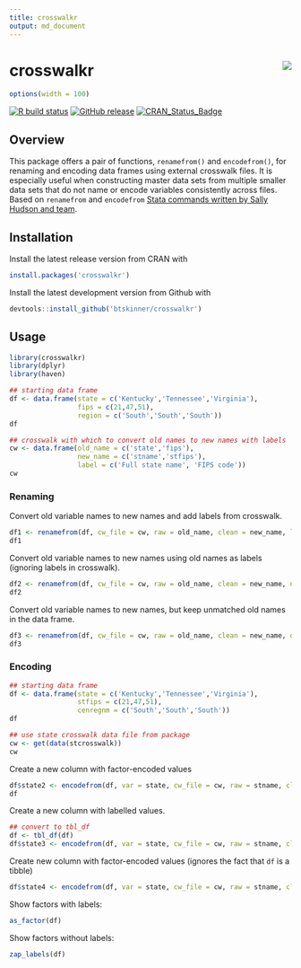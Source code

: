 ```yaml
---
title: crosswalkr
output: md_document
---
```


# crosswalkr <img src="man/figures/logo.png" align="right" />

```r
options(width = 100)
```

[![R build
status](https://github.com/btskinner/crosswalkr/workflows/R-CMD-check/badge.svg)](https://github.com/btskinner/crosswalkr/actions)
[![GitHub release](https://img.shields.io/github/release/btskinner/crosswalkr.svg)](https://github.com/btskinner/crosswalkr)
[![CRAN_Status_Badge](http://www.r-pkg.org/badges/version/crosswalkr)](http://cran.r-project.org/package=crosswalkr)

## Overview

This package offers a pair of functions, `renamefrom()` and
 `encodefrom()`, for renaming and encoding data frames using external
 crosswalk files. It is especially useful when constructing master
 data sets from multiple smaller data sets that do not name or encode
 variables consistently across files. Based on `renamefrom` and
 `encodefrom` [Stata commands written by Sally Hudson and
 team](https://github.com/slhudson/rename-and-encode).

## Installation

Install the latest release version from CRAN with

```r
install.packages('crosswalkr')
```

Install the latest development version from Github with

```r
devtools::install_github('btskinner/crosswalkr')
```

## Usage

```r
library(crosswalkr)
library(dplyr)
library(haven)
```
```r
## starting data frame
df <- data.frame(state = c('Kentucky','Tennessee','Virginia'),
                 fips = c(21,47,51),
                 region = c('South','South','South'))
df

## crosswalk with which to convert old names to new names with labels
cw <- data.frame(old_name = c('state','fips'),
                 new_name = c('stname','stfips'),
                 label = c('Full state name', 'FIPS code'))
cw
```  

### Renaming

Convert old variable names to new names and add labels from crosswalk. 

```r
df1 <- renamefrom(df, cw_file = cw, raw = old_name, clean = new_name, label = label)
df1
```   

Convert old variable names to new names using old names as labels
(ignoring labels in crosswalk).
```r
df2 <- renamefrom(df, cw_file = cw, raw = old_name, clean = new_name, name_label = TRUE)
df2
```  

Convert old variable names to new names, but keep unmatched old names
in the data frame.
```r
df3 <- renamefrom(df, cw_file = cw, raw = old_name, clean = new_name, drop_extra = FALSE)
df3 
```

### Encoding

```r

## starting data frame
df <- data.frame(state = c('Kentucky','Tennessee','Virginia'),
                 stfips = c(21,47,51),
                 cenregnm = c('South','South','South'))
df

## use state crosswalk data file from package
cw <- get(data(stcrosswalk))
cw
```

Create a new column with factor-encoded values
```r
df$state2 <- encodefrom(df, var = state, cw_file = cw, raw = stname, clean = stfips, label = stabbr)
df
```  

Create a new column with labelled values.
```r
## convert to tbl_df
df <- tbl_df(df)
df$state3 <- encodefrom(df, var = state, cw_file = cw, raw = stname, clean = stfips, label = stabbr)
```

Create new column with factor-encoded values (ignores the fact that `df` is a tibble)
```r
df$state4 <- encodefrom(df, var = state, cw_file = cw, raw = stname, clean = stfips, label = stabbr, ignore_tibble = TRUE)
```

Show factors with labels:
```r
as_factor(df)
```
Show factors without labels:
```r
zap_labels(df)
```
